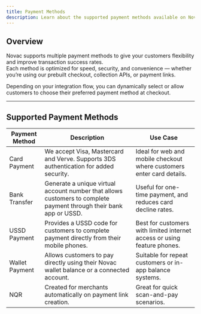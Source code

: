```yaml
---
title: Payment Methods
description: Learn about the supported payment methods available on Novac and how to use them effectively in your integration.
---
```


## Overview

Novac supports multiple payment methods to give your customers flexibility and improve transaction success rates.  
Each method is optimized for speed, security, and convenience — whether you’re using our prebuilt checkout, collection APIs, or payment links.

Depending on your integration flow, you can dynamically select or allow customers to choose their preferred payment method at checkout.

---

## Supported Payment Methods

| Payment Method | Description | Use Case   |
|----------------|--------------|-----------|
| Card Payment   | We accept Visa, Mastercard and Verve. Supports 3DS authentication for added security. | Ideal for web and mobile checkout where customers enter card details. |
| Bank Transfer | Generate a unique virtual account number that allows customers to complete payment through their bank app or USSD. | Useful for one-time payment, and reduces card decline rates. |
| USSD Payment | Provides a USSD code for customers to complete payment directly from their mobile phones. | Best for customers with limited internet access or using feature phones. |
| Wallet Payment | Allows customers to pay directly using their Novac wallet balance or a connected account. | Suitable for repeat customers or in-app balance systems. |
| NQR          | Created for merchants automatically on payment link creation.                                        | Great for quick scan-and-pay scenarios.               |
